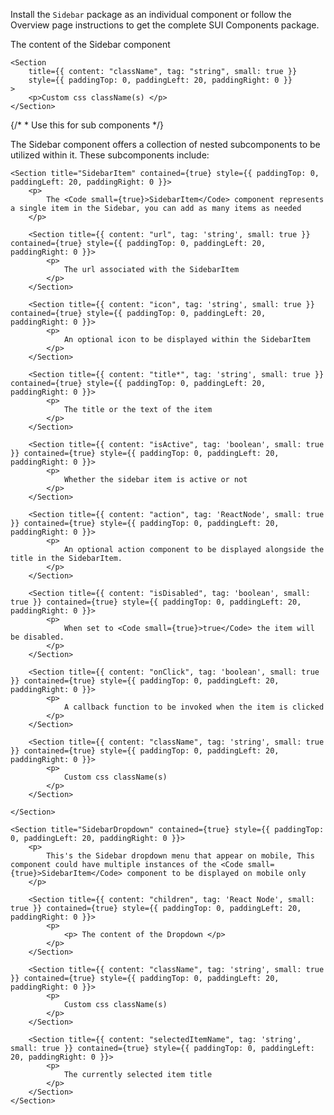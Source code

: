 
<Section
	title="Installation"
	contained={true}
	style={{ paddingTop: 20, paddingBottom: 0 }}
>
	<p>
		Install the <Code small={true}>Sidebar</Code> package as an individual
		component or follow the Overview page instructions to get the complete SUI
		Components package.
	</p>
</Section>

<Section title="Props" border={true}>
	<Section
		title={{ content: "children", tag: "React Node", small: true }}
		style={{ paddingTop: 0, paddingLeft: 20, paddingRight: 0 }}
	>
		<p>The content of the Sidebar component </p>
	</Section>

    <Section
    	title={{ content: "className", tag: "string", small: true }}
    	style={{ paddingTop: 0, paddingLeft: 20, paddingRight: 0 }}
    >
    	<p>Custom css className(s) </p>
    </Section>

</Section>

{/* * Use this for sub components */}

<Section
	title="Sub Components"
	contained={true}
	style={{ paddingTop: 30, paddingBottom: 0 }}
>
		<p>The Sidebar component offers a collection of nested subcomponents to be utilized within it. These subcomponents include:</p>

    <Section title="SidebarItem" contained={true} style={{ paddingTop: 0, paddingLeft: 20, paddingRight: 0 }}>
    	<p>
    		The <Code small={true}>SidebarItem</Code> component represents a single item in the Sidebar, you can add as many items as needed
    	</p>

    	<Section title={{ content: "url", tag: 'string', small: true }} contained={true} style={{ paddingTop: 0, paddingLeft: 20, paddingRight: 0 }}>
    		<p>
    			The url associated with the SidebarItem
    		</p>
    	</Section>

    	<Section title={{ content: "icon", tag: 'string', small: true }} contained={true} style={{ paddingTop: 0, paddingLeft: 20, paddingRight: 0 }}>
    		<p>
    			An optional icon to be displayed within the SidebarItem
    		</p>
    	</Section>

    	<Section title={{ content: "title*", tag: 'string', small: true }} contained={true} style={{ paddingTop: 0, paddingLeft: 20, paddingRight: 0 }}>
    		<p>
    			The title or the text of the item
    		</p>
    	</Section>

    	<Section title={{ content: "isActive", tag: 'boolean', small: true }} contained={true} style={{ paddingTop: 0, paddingLeft: 20, paddingRight: 0 }}>
    		<p>
    			Whether the sidebar item is active or not
    		</p>
    	</Section>

    	<Section title={{ content: "action", tag: 'ReactNode', small: true }} contained={true} style={{ paddingTop: 0, paddingLeft: 20, paddingRight: 0 }}>
    		<p>
    			An optional action component to be displayed alongside the title in the SidebarItem.
    		</p>
    	</Section>

    	<Section title={{ content: "isDisabled", tag: 'boolean', small: true }} contained={true} style={{ paddingTop: 0, paddingLeft: 20, paddingRight: 0 }}>
    		<p>
    			When set to <Code small={true}>true</Code> the item will be disabled.
    		</p>
    	</Section>

    	<Section title={{ content: "onClick", tag: 'boolean', small: true }} contained={true} style={{ paddingTop: 0, paddingLeft: 20, paddingRight: 0 }}>
    		<p>
    			A callback function to be invoked when the item is clicked
    		</p>
    	</Section>

    	<Section title={{ content: "className", tag: 'string', small: true }} contained={true} style={{ paddingTop: 0, paddingLeft: 20, paddingRight: 0 }}>
    		<p>
    			Custom css className(s)
    		</p>
    	</Section>

    </Section>

    <Section title="SidebarDropdown" contained={true} style={{ paddingTop: 0, paddingLeft: 20, paddingRight: 0 }}>
    	<p>
    		This's the Sidebar dropdown menu that appear on mobile, This component could have multiple instances of the <Code small={true}>SidebarItem</Code> component to be displayed on mobile only
    	</p>

    	<Section title={{ content: "children", tag: 'React Node', small: true }} contained={true} style={{ paddingTop: 0, paddingLeft: 20, paddingRight: 0 }}>
    		<p>
    			<p> The content of the Dropdown </p>
    		</p>
    	</Section>

    	<Section title={{ content: "className", tag: 'string', small: true }} contained={true} style={{ paddingTop: 0, paddingLeft: 20, paddingRight: 0 }}>
    		<p>
    			Custom css className(s)
    		</p>
    	</Section>

    	<Section title={{ content: "selectedItemName", tag: 'string', small: true }} contained={true} style={{ paddingTop: 0, paddingLeft: 20, paddingRight: 0 }}>
    		<p>
    			The currently selected item title
    		</p>
    	</Section>
    </Section>

</Section>
